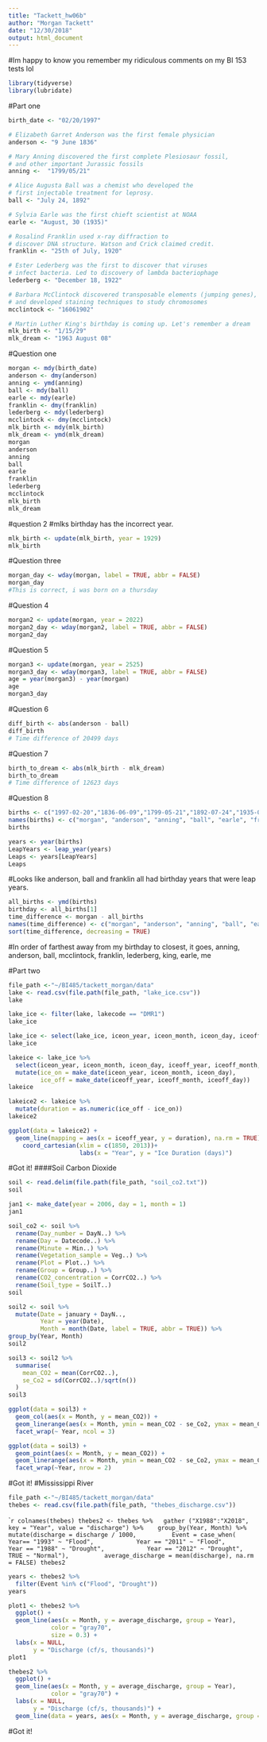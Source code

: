 ```yaml
---
title: "Tackett_hw06b"
author: "Morgan Tackett"
date: "12/30/2018"
output: html_document
---
```

#Im happy to know you remember my ridiculous comments on my BI 153 tests lol

```r
library(tidyverse)
library(lubridate)
```
#Part one
```r
birth_date <- "02/20/1997"

# Elizabeth Garret Anderson was the first female physician
anderson <- "9 June 1836"

# Mary Anning discovered the first complete Plesiosaur fossil, 
# and other important Jurassic fossils
anning <-  "1799/05/21"

# Alice Augusta Ball was a chemist who developed the
# first injectable treatment for leprosy.
ball <- "July 24, 1892"

# Sylvia Earle was the first chieft scientist at NOAA
earle <- "August, 30 (1935)"

# Rosalind Franklin used x-ray diffraction to 
# discover DNA structure. Watson and Crick claimed credit.
franklin <- "25th of July, 1920"

# Ester Lederberg was the first to discover that viruses 
# infect bacteria. Led to discovery of lambda bacteriophage
lederberg <- "December 18, 1922"

# Barbara McClintock discovered transposable elements (jumping genes),
# and developed staining techniques to study chromosomes
mcclintock <- "16061902"

# Martin Luther King's birthday is coming up. Let's remember a dream
mlk_birth <- "1/15/29"
mlk_dream <- "1963 August 08"
```
#Question one
```r
morgan <- mdy(birth_date)
anderson <- dmy(anderson)
anning <- ymd(anning)
ball <- mdy(ball)
earle <- mdy(earle)
franklin <- dmy(franklin)
lederberg <- mdy(lederberg)
mcclintock <- dmy(mcclintock)
mlk_birth <- mdy(mlk_birth)
mlk_dream <- ymd(mlk_dream)
morgan
anderson
anning
ball
earle
franklin
lederberg
mcclintock
mlk_birth
mlk_dream
```
#question 2
#mlks birthday has the incorrect year. 
```r
mlk_birth <- update(mlk_birth, year = 1929)
mlk_birth
```
#Question three 

```r
morgan_day <- wday(morgan, label = TRUE, abbr = FALSE)
morgan_day
#This is correct, i was born on a thursday
```
#Question 4
```r
morgan2 <- update(morgan, year = 2022)
morgan2_day <- wday(morgan2, label = TRUE, abbr = FALSE)
morgan2_day
```
#Question 5
```r
morgan3 <- update(morgan, year = 2525)
morgan3_day <- wday(morgan3, label = TRUE, abbr = FALSE)
age = year(morgan3) - year(morgan)
age
morgan3_day
```

#Question 6
```r
diff_birth <- abs(anderson - ball)
diff_birth
# Time difference of 20499 days
```
#Question 7
```r
birth_to_dream <- abs(mlk_birth - mlk_dream)
birth_to_dream
# Time difference of 12623 days
```
#Question 8
```r
births <- c("1997-02-20","1836-06-09","1799-05-21","1892-07-24","1935-08-30","1920-07-25","1922-12-18","1902-06-16","1929-01-15","1963-08-08")
names(births) <- c("morgan", "anderson", "anning", "ball", "earle", "franklin", "lederberg", "mcclintock", "mlk_birth", "mlk_dream")
births
```
```r
years <- year(births)
LeapYears <- leap_year(years)
Leaps <- years[LeapYears]
Leaps
```
#Looks like anderson, ball and franklin all had birthday years that were leap years.

```r
all_births <- ymd(births)
birthday <- all_births[1]
time_difference <- morgan - all_births
names(time_difference) <- c("morgan", "anderson", "anning", "ball", "earle", "franklin", "lederberg", "mcclintock", "king")
sort(time_difference, decreasing = TRUE)
```
#In order of farthest away from my birthday to closest, it goes, anning, anderson, ball, mcclintock, franklin, lederberg, king, earle, me 


#Part two


```r
file_path <-"~/BI485/tackett_morgan/data"
lake <- read.csv(file.path(file_path, "lake_ice.csv"))
lake
```

```r
lake_ice <- filter(lake, lakecode == "DMR1")
lake_ice
```

```r
lake_ice <- select(lake_ice, iceon_year, iceon_month, iceon_day, iceoff_year, iceoff_month, iceoff_day)
lake_ice
```

```r
lakeice <- lake_ice %>% 
  select(iceon_year, iceon_month, iceon_day, iceoff_year, iceoff_month, iceoff_day) %>% 
  mutate(ice_on = make_date(iceon_year, iceon_month, iceon_day),
         ice_off = make_date(iceoff_year, iceoff_month, iceoff_day))
lakeice
```

```r
lakeice2 <- lakeice %>% 
  mutate(duration = as.numeric(ice_off - ice_on))
lakeice2

```

```r
ggplot(data = lakeice2) +
  geom_line(mapping = aes(x = iceoff_year, y = duration), na.rm = TRUE)+
    coord_cartesian(xlim = c(1850, 2013))+
                    labs(x = "Year", y = "Ice Duration (days)")

```
#Got it!
####Soil Carbon Dioxide
```r
soil <- read.delim(file.path(file_path, "soil_co2.txt"))
soil
```

```r
jan1 <- make_date(year = 2006, day = 1, month = 1)
jan1
```

```r
soil_co2 <- soil %>% 
  rename(Day_number = DayN..) %>% 
  rename(Day = Datecode..) %>% 
  rename(Minute = Min..) %>% 
  rename(Vegetation_sample = Veg..) %>% 
  rename(Plot = Plot..) %>% 
  rename(Group = Group..) %>% 
  rename(CO2_concentration = CorrCO2..) %>% 
  rename(Soil_type = SoilT..)
soil
```

```r
soil2 <- soil %>% 
  mutate(Date = january + DayN..,
         Year = year(Date),
         Month = month(Date, label = TRUE, abbr = TRUE)) %>% 
group_by(Year, Month)
soil2
```


```r
soil3 <- soil2 %>%
  summarise(
    mean_CO2 = mean(CorrCO2..),
    se_Co2 = sd(CorrCO2..)/sqrt(n())
  )
soil3
```

```r
ggplot(data = soil3) +
  geom_col(aes(x = Month, y = mean_CO2)) +
  geom_linerange(aes(x = Month, ymin = mean_CO2 - se_Co2, ymax = mean_CO2 + se_Co2)) +
  facet_wrap(~ Year, ncol = 3)
```

```r
ggplot(data = soil3) +
  geom_point(aes(x = Month, y = mean_CO2)) +
  geom_linerange(aes(x = Month, ymin = mean_CO2 - se_Co2, ymax = mean_CO2 + se_Co2)) +
  facet_wrap(~Year, nrow = 2)
```
#Got it!
#Mississippi River 
```r
file_path <-"~/BI485/tackett_morgan/data"
thebes <- read.csv(file.path(file_path, "thebes_discharge.csv"))
````
````r
colnames(thebes)
thebes2 <- thebes %>%
  gather ("X1988":"X2018", key = "Year", value = "discharge") %>% 
  group_by(Year, Month) %>% 
  mutate(discharge = discharge / 1000,
         Event = case_when(
           Year== "1993" ~ "Flood",
           Year == "2011" ~ "Flood",
           Year == "1988" ~ "Drought",
           Year == "2012" ~ "Drought",
           TRUE ~ "Normal"),
         average_discharge = mean(discharge), na.rm = FALSE)
thebes2
```

```r
years <- thebes2 %>% 
  filter(Event %in% c("Flood", "Drought"))
years
```

```r
plot1 <- thebes2 %>%
  ggplot() +
  geom_line(aes(x = Month, y = average_discharge, group = Year),
            color = "gray70",
            size = 0.3) +
  labs(x = NULL,
       y = "Discharge (cf/s, thousands)")
plot1
```

```r
thebes2 %>%
  ggplot() +
  geom_line(aes(x = Month, y = average_discharge, group = Year),
            color = "gray70") +
  labs(x = NULL,
       y = "Discharge (cf/s, thousands)") +
  geom_line(data = years, aes(x = Month, y = average_discharge, group = Year, color = Event))
```

#Got it!



